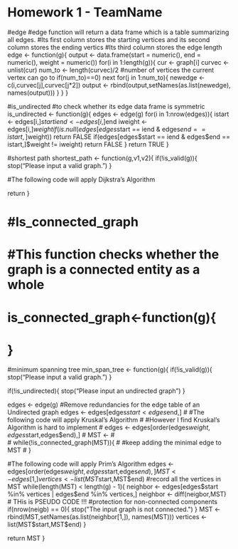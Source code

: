 Homework 1 - TeamName
========================================================
#edge
#edge function will return a data frame which is a table summarizing all edges.
#Its first column stores the starting vertices and its second column stores the ending vertics
#Its third column stores the edge length
edge <- function(g){
  output <- data.frame(start = numeric(), end = numeric(), weight = numeric())
  for(i in 1:length(g)){
    cur <- graph[i]
    curvec <- unlist(cur)
    num_to <- length(curvec)/2 #number of vertices the current vertex can go to
    if(num_to)==0)
      next
    for(j in 1:num_to){
      newedge <- c(i,curvec[j],curvec[j*2])
      output <- rbind(output,setNames(as.list(newedge), names(output)))
    }
  }
}

#is_undirected
#to check whether its edge data frame is symmetric
is_undirected <- function(g){
  edges <- edge(g)
  for(i in 1:nrow(edges)){
    istart <- edges[i,]$start
    iend <- edges[i,]$end
    iweight <- edges[i,]$weight
    if(is.null(edges[edges$start == iend & edges$end == istart,]$weight))
      return FALSE
    if(edges[edges$start == iend & edges$end == istart,]$weight != iweight)
      return FALSE
  } 
  return TRUE
}

#shortest path
shortest_path <- function(g,v1,v2){
  if(!is_valid(g)){
    stop("Please input a valid graph.")
  }
  
  #The following code will apply Dijkstra's Algorithm
  
  return
}

# #Is_connected_graph
# #This function checks whether the graph is a connected entity as a whole
# is_connected_graph<-function(g){
#   
# }

#minimum spanning tree
min_span_tree <- function(g){
  if(!is_valid(g)){
    stop("Please input a valid graph.")
  }
  
  if(!is_undirected){
    stop("Please input an undirected graph")
  }
  
  edges <- edge(g)
  #Remove redundancies for the edge table of an Undirected graph
  edges <- edges[edges$start < edges$end,]
#   #The following code will apply Kruskal's Algorithm
#   #However I find Kruskal's Algorithm is hard to implement
#   edges <- edges[order(edges$weight,edges$start,edges$end),]
#   MST <- 
#   
#   while(!is_connected_graph(MST)){
#     #keep adding the minimal edge to MST
#   }

  #The following code will apply Prim's Algorithm
  edges <- edges[order(edges$weight,edges$start,edges$end),]
  MST <- edges[1,]
  vertices <- list(MST$start,MST$end) #record all the vertices in MST
  while(length(MST) < length(g) - 1){
    neighbor <- edges[edges$start %in% vertices | edges$end %in% vertices,]
    neighbor <- diff(neigbor,MST) # THis is PSEUDO CODE !!!
    #protection for non-connected components
    if(nrow(neigb) == 0){
      stop("The input graph is not connected.")
    }
    MST <- rbind(MST,setNames(as.list(neighbor[1,]), names(MST)))
    vertices <- list(MST$start,MST$end)
  }
  
  return MST
}
